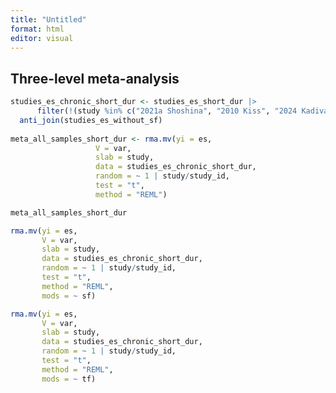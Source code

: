 ```yaml
---
title: "Untitled"
format: html
editor: visual
---
```


## Three-level meta-analysis

```r
studies_es_chronic_short_dur <- studies_es_short_dur |> 
      filter(!(study %in% c("2021a Shoshina", "2010 Kiss", "2024 Kadivar"))) |> 
  anti_join(studies_es_without_sf)
  
meta_all_samples_short_dur <- rma.mv(yi = es, 
                   V = var, 
                   slab = study,
                   data = studies_es_chronic_short_dur,
                   random = ~ 1 | study/study_id, 
                   test = "t", 
                   method = "REML")

meta_all_samples_short_dur
```

```r
rma.mv(yi = es, 
       V = var, 
       slab = study,
       data = studies_es_chronic_short_dur,
       random = ~ 1 | study/study_id, 
       test = "t", 
       method = "REML", 
       mods = ~ sf)
```

```r
rma.mv(yi = es, 
       V = var, 
       slab = study,
       data = studies_es_chronic_short_dur,
       random = ~ 1 | study/study_id, 
       test = "t", 
       method = "REML", 
       mods = ~ tf)
```
